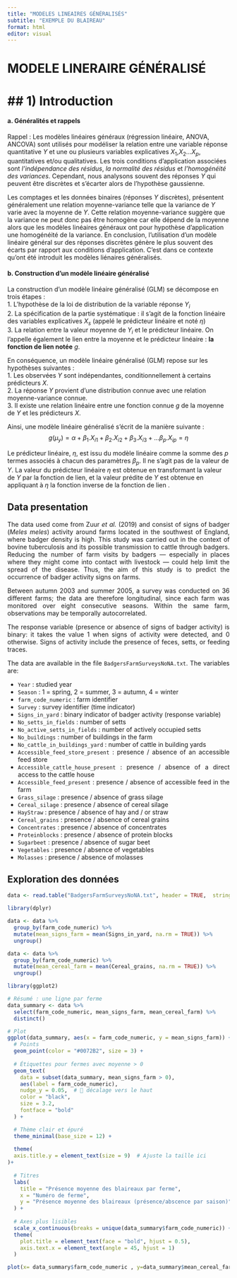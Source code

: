 ```yaml
---
title: "MODELES LINEAIRES GÉNÉRALISÉS"
subtitle: "EXEMPLE DU BLAIREAU"
format: html
editor: visual
---
```


# MODELE LINERAIRE GÉNÉRALISÉ

# \## 1) Introduction

#### a. Généralités et rappels

Rappel : Les modèles linéaires généraux (régression linéaire, ANOVA, ANCOVA) sont utilisés pour modéliser la relation entre une variable réponse quantitative $Y$ et une ou plusieurs variables explicatives $X_{1}$,$X_{2}$...$X_{p}$, quantitatives et/ou qualitatives. Les trois conditions d'application associées sont *l'indépendance des résidus*, *la normalité des résidus* et *l'homogénéité des variances*. Cependant, nous analysons souvent des réponses $Y$ qui peuvent être discrètes et s'écarter alors de l'hypothèse gaussienne.

Les comptages et les données binaires (réponses $Y$ discrètes), présentent généralement une relation moyenne-variance telle que la variance de $Y$ varie avec la moyenne de $Y$. Cette relation moyenne-variance suggère que la variance ne peut donc pas être homogène car elle dépend de la moyenne alors que les modèles linéaires généraux ont pour hypothèse d'application une homogénéité de la variance. En conclusion, l'utilisation d'un modèle linéaire général sur des réponses discrètes génère le plus souvent des écarts par rapport aux conditions d'application. C'est dans ce contexte qu'ont été introduit les modèles liénaires généralisés.

#### b. Construction d'un modèle linéaire généralisé

La construction d'un modèle linéaire généralisé (GLM) se décompose en trois étapes :\
1. L'hypothèse de la loi de distribution de la variable réponse $Y_{i}$\
2. La spécification de la partie systématique : il s'agit de la fonction linéaire des variables explicatives $X_s$ (appelé le prédicteur linéaire et noté $\eta$)\
3. La relation entre la valeur moyenne de $Y_{i}$ et le prédicteur linéaire. On l'appelle également le lien entre la moyenne et le prédicteur linéaire : **la fonction de lien notée** $g$.

En conséquence, un modèle linéaire généralisé (GLM) repose sur les hypothèses suivantes :\
1. Les observées $Y$ sont indépendantes, conditionnellement à certains prédicteurs $X$.\
2. La réponse $Y$ provient d'une distribution connue avec une relation moyenne-variance connue.\
3. Il existe une relation linéaire entre une fonction connue $g$ de la moyenne de $Y$ et les prédicteurs $X$.

Ainsi, une modèle linéaire généralisé s'écrit de la manière suivante : $$g(\mu_{y})= \alpha+ \beta_{1}.X_{i1}+ \beta_{2}.X_{i2}+\beta_{3}.X_{i3}+...\beta_{p}.X_{ip} = \eta $$

Le prédicteur linéaire, $\eta$, est issu du modèle linéaire comme la somme des $p$ termes associés à chacun des paramètres $\beta_{p}$. Il ne s'agit pas de la valeur de $Y$. La valeur du prédicteur linéaire $\eta$ est obtenue en transformant la valeur de $Y$ par la fonction de lien, et la valeur prédite de $Y$ est obtenue en appliquant à $\eta$ la fonction inverse de la fonction de lien .

::: {style="text-align: justify"}
## Data presentation

The data used come from Zuur *et al.* (2019) and consist of signs of badger (*Meles meles*) activity around farms located in the southwest of England, where badger density is high. This study was carried out in the context of bovine tuberculosis and its possible transmission to cattle through badgers. Reducing the number of farm visits by badgers — especially in places where they might come into contact with livestock — could help limit the spread of the disease. Thus, the aim of this study is to predict the occurrence of badger activity signs on farms.

Between autumn 2003 and summer 2005, a survey was conducted on 36 different farms; the data are therefore longitudinal, since each farm was monitored over eight consecutive seasons. Within the same farm, observations may be temporally autocorrelated.

The response variable (presence or absence of signs of badger activity) is binary: it takes the value 1 when signs of activity were detected, and 0 otherwise. Signs of activity include the presence of feces, setts, or feeding traces.

The data are available in the file `BadgersFarmSurveysNoNA.txt`. The variables are:

-   `Year` : studied year
-   `Season` : 1 = spring, 2 = summer, 3 = autumn, 4 = winter
-   `farm_code_numeric` : farm identifier
-   `Survey` : survey identifier (time indicator)
-   `Signs_in_yard` : binary indicator of badger activity (response variable)
-   `No_setts_in_fields` : number of setts
-   `No_active_setts_in_fields` : number of actively occupied setts
-   `No_buildings` : number of buildings in the farm
-   `No_cattle_in_buildings_yard` : number of cattle in building yards
-   `Accessible_feed_store_present` : presence / absence of an accessible feed store
-   `Accessible_cattle_house_present` : presence / absence of a direct access to the cattle house
-   `Accessible_feed_present` : presence / absence of accessible feed in the farm
-   `Grass_silage` : presence / absence of grass silage
-   `Cereal_silage` : presence / absence of cereal silage
-   `HayStraw` : presence / absence of hay and / or straw
-   `Cereal_grains` : presence / absence of cereal grains
-   `Concentrates` : presence / absence of concentrates
-   `Proteinblocks` : presence / absence of protein blocks
-   `Sugarbeet` : presence / absence of sugar beet
-   `Vegetables` : presence / absence of vegetables
-   `Molasses` : presence / absence of molasses
:::

## Exploration des données

```r
data <- read.table("BadgersFarmSurveysNoNA.txt", header = TRUE,  stringsAsFactors = TRUE)
```

```r
library(dplyr)

data <- data %>%
  group_by(farm_code_numeric) %>%
  mutate(mean_signs_farm = mean(Signs_in_yard, na.rm = TRUE)) %>%
  ungroup()

data <- data %>%
  group_by(farm_code_numeric) %>%
  mutate(mean_cereal_farm = mean(Cereal_grains, na.rm = TRUE)) %>%
  ungroup()
```

```r
library(ggplot2)

# Résumé : une ligne par ferme
data_summary <- data %>%
  select(farm_code_numeric, mean_signs_farm, mean_cereal_farm) %>%
  distinct()

# Plot
ggplot(data_summary, aes(x = farm_code_numeric, y = mean_signs_farm)) +
  # Points
  geom_point(color = "#0072B2", size = 3) +
  
  # Étiquettes pour fermes avec moyenne > 0
  geom_text(
    data = subset(data_summary, mean_signs_farm > 0),
    aes(label = farm_code_numeric),
    nudge_y = 0.05,  # 🔼 décalage vers le haut
    color = "black",
    size = 3.2,
    fontface = "bold"
  ) +

  # Thème clair et épuré
  theme_minimal(base_size = 12) +
  
  theme(
  axis.title.y = element_text(size = 9)  # Ajuste la taille ici
)+
  
  # Titres
  labs(
    title = "Présence moyenne des blaireaux par ferme",
    x = "Numéro de ferme",
    y = "Présence moyenne des blaireaux (présence/abscence par saison)"
  ) +
  
  # Axes plus lisibles
  scale_x_continuous(breaks = unique(data_summary$farm_code_numeric)) +
  theme(
    plot.title = element_text(face = "bold", hjust = 0.5),
    axis.text.x = element_text(angle = 45, hjust = 1)
  )


```

```r
plot(x= data_summary$farm_code_numeric , y=data_summary$mean_cereal_farm)
```

